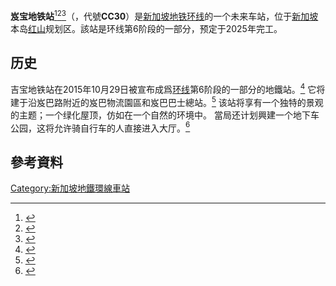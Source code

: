 {{noteTA
|G1=Railway}}
{{Infobox station
 | name={{SMRT code |CC|30|NE|2}}<br />岌寶<br />Keppel<br />கெப்பல்<br />Keppel
 | type=[[地鐵站|地鐵站]]
 | linecolour={{新加坡地铁环线色彩}}
 | image=
 | image_size=
 | image_caption=
 | address=
 | coordinates=N/A
 | line=[[新加坡地鐵環線|環線]]
 | other=德士
 | structure=地下
 | platform=島式
 | depth=
 | levels=2層
 | tracks=2條
 | parking=無
 | bicycle=有
 | baggage_check=
 | passengers=
 | pass_year=
 | pass_percent=
 | pass_system=
 | opening=預計2025年
 | opened= 
 | closed=
 | rebuilt=
 | electrified=是
 | ADA=是
 | code={{SMRT code|CC|30}}
 | operator=[[SMRT地鐵|SMRT地鐵]]（[[SMRT集團|SMRT集團]]）
 | owned=
 | zone=
 | adjacent={{Adjacent stations|system=新加坡地铁|line=CCL|type=建造中|left=港湾|right=广东民|note-left=CC29|note-mid={{新加坡地鐵車站編號|CC|30}}|note-right=CC31}}
 | mpassengers=
 | map_locator={{Superimpose| base = MRT map CC.svg
 | base_width = 300px
 | base_caption = 環線
 | float = 
 | float_width = 
 | float_caption = 
 | x = 
 | y = 
}}}}

'''岌宝地铁站'''<ref>{{cite web|url=http://www.channel8news.sg/news8/singapore/20151029-sg-ccl-mrt/2225894.html|title=黄志明：环线第六阶段三新地铁站 地点确定|publisher=mediacorp|date=2015-10-29|accessdate=2016-01-04|archive-date=2018-10-08|archive-url=https://web.archive.org/web/20181008135034/https://www.channel8news.sg/news8/singapore/20151029-sg-ccl-mrt/2225894.html|dead-url=no}}</ref><ref>{{Cite web|url=https://www.lta.gov.sg/apps/news/page.aspx?c=2&id=111cf529-19b3-49ba-bcb5-77a2fd979c49|title=PROGRESS UPDATE FOR CIRCLE LINE 6|date=2018年9月28日|publisher=[[陸路交通管理局|陸路交通管理局]]|accessdate=2018年10月8日|archive-date=2018年10月8日|archive-url=https://web.archive.org/web/20181008134928/https://www.lta.gov.sg/apps/news/page.aspx?c=2&id=111cf529-19b3-49ba-bcb5-77a2fd979c49|dead-url=no}}</ref><ref>{{Cite web |title=PROGRESS UPDATE FOR CIRCLE LINE 6 |publisher=[[陸路交通管理局|陸路交通管理局]] |url=https://www.lta.gov.sg/data/apps/news/press/2018/20180928_CCL6StnNames.pdf |format=PDF |date=2018年9月28日 |accessdate=2018-10-08 |archive-url=https://web.archive.org/web/20181008134934/https://www.lta.gov.sg/data/apps/news/press/2018/20180928_CCL6StnNames.pdf |archive-date=2018年10月8日 |dead-url=yes }}</ref>（{{lang-en|Keppel MRT Station}}，代號'''CC30'''）是[[新加坡地铁环线|新加坡地铁环线]]的一个未来车站，位于[[新加坡|新加坡]]本岛[[红山_(新加坡)|红山]]规划区。該站是环线第6阶段的一部分，预定于2025年完工。

== 历史 ==
吉宝地铁站在2015年10月29日被宣布成爲[[新加坡地铁环线|环线]]第6阶段的一部分的地鐵站。<ref>{{Cite web|url=http://www.lta.gov.sg/apps/news/page.aspx?c=2&id=2bb5e42e-f70b-4456-b4b5-f22718e01bb0|title=Joint News Release by the Land Transport Authority & Singapore Land Authority - Circle Line 6 - Becoming A Full Circle|date=29 October 2015|publisher=Land Transport Authority|accessdate=2016-06-23|archive-date=2016-06-10|archive-url=https://web.archive.org/web/20160610101831/http://www.lta.gov.sg/apps/news/page.aspx?c=2&id=2bb5e42e-f70b-4456-b4b5-f22718e01bb0|dead-url=no}}</ref> 它将建于沿岌巴路附近的岌巴物流園區和岌巴巴士總站。<ref>{{Cite web|url=http://www.straitstimes.com/business/property/mrt-boon-for-3-sleepy-parts-of-singapore|title=MRT boon for 3 sleepy parts of Singapore|date=7 November 2015|last=Whang|first=Rennie|website=The Straits Times|access-date=2016-06-18|archive-date=2016-08-28|archive-url=https://web.archive.org/web/20160828000407/http://www.straitstimes.com/business/property/mrt-boon-for-3-sleepy-parts-of-singapore|dead-url=no}}</ref> 该站将享有一个独特的景观的主题；一个绿化屋顶，仿如在一个自然的环境中。 當局还计划興建一个地下车公园，这将允许骑自行车的人直接进入大厅。<ref>{{Cite web|url=http://www.channelnewsasia.com/news/singapore/with-final-3-stations/2225168.html|title=With final 3 stations, Circle Line will come 'full circle' by 2025|date=29 October 2015|last=Hetty Musfirah Abdul Khamid|website=Channel NewsAsia|access-date=2016-06-18|archive-date=2016-08-09|archive-url=https://web.archive.org/web/20160809051350/http://www.channelnewsasia.com/news/singapore/with-final-3-stations/2225168.html|dead-url=no}}</ref>

== 參考資料 ==
{{Reflist}}

{{新加坡地铁环线}}

[[Category:新加坡地鐵環線車站|Category:新加坡地鐵環線車站]]